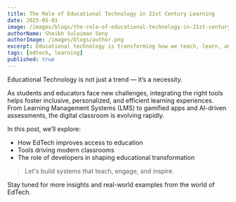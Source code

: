 ---
title: The Role of Educational Technology in 21st Century Learning
date: 2025-05-01
image: /images/blogs/the-role-of-educational-technology-in-21st-century-learning/the-role-of-educational-technology-in-21st-century-learning.png
authorName: Sheikh Sulaiman Sony
authorImage: /images/blogs/author.png
excerpt: Educational technology is transforming how we teach, learn, and engage. Here’s how it's shaping the future.
tags: [edtech, learning]
published: true
---

Educational Technology is not just a trend — it’s a necessity.

As students and educators face new challenges, integrating the right tools helps foster inclusive, personalized, and efficient learning experiences. From Learning Management Systems (LMS) to gamified apps and AI-driven assessments, the digital classroom is evolving rapidly.

In this post, we’ll explore:
- How EdTech improves access to education
- Tools driving modern classrooms
- The role of developers in shaping educational transformation

> Let's build systems that teach, engage, and inspire.

Stay tuned for more insights and real-world examples from the world of EdTech.
